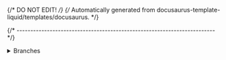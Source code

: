 {/* DO NOT EDIT! */}
{/* Automatically generated from docusaurus-template-liquid/templates/docusaurus. */}

{/* ------------------------------------------------------------------------ */}

<details>
<summary>Branches</summary>

The project uses multiple branches:

- `master`, {% if branchMain != "master" %}not actively used{% else %}with the latest stable version (default){% endif %}
{%- if branchMain == "xpack" %}
- `xpack`, with the latest stable version (default)
{%- endif %}
- `{{branchDevelopment}}`, with the current development version
- `{{branchWebsite}}`, with the current content of the website; pushes to this branch automatically trigger publishes the main website
{%- if branchWebpreview != "" %}
- `{{branchWebpreview}}`, with the current content of the preview website; pushes to this branch automatically trigger publishes the preview website
{%- endif %}

All development is done in the `{{branchDevelopment}}` branch, and contributions via
Pull Requests should be directed to this branch.

When new releases are published, the `{{branchDevelopment}}` branch is merged
into `{{branchMain}}`.

</details>
